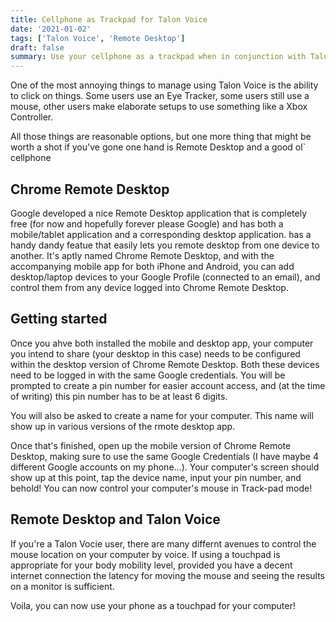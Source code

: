 ```yaml
---
title: Cellphone as Trackpad for Talon Voice
date: '2021-01-02'
tags: ['Talon Voice', 'Remote Desktop']
draft: false
summary: Use your cellphone as a trackpad when in conjunction with Talon Voice
---
```


One of the most annoying things to manage using Talon Voice is the ability to click on things. Some users use an Eye Tracker, some users still use a mouse, other users make elaborate setups to use something like a Xbox Controller.

All those things are reasonable options, but one more thing that might be worth a shot if you've gone one hand is Remote Desktop and a good ol` cellphone

## Chrome Remote Desktop

Google developed a nice Remote Desktop application that is completely free (for now and hopefully forever please Google) and has both a mobile/tablet application and a corresponding desktop application. has a handy dandy featue that easily lets you remote desktop from one device to another. It's aptly named Chrome Remote Desktop, and with the accompanying mobile app for both iPhone and Android, you can add desktop/laptop devices to your Google Profile (connected to an email), and control them from any device logged into Chrome Remote Desktop.


## Getting started 

Once you ahve both installed the mobile and desktop app, your computer you intend to share (your desktop in this case) needs to be configured within the desktop version of Chrome Remote Desktop. Both these devices need to be logged in with the same Google credentials. You will be prompted to create a pin number for easier account access, and (at the time of writing) this pin number has to be at least 6 digits.

You will also be asked to create a name for your computer. This name will show up in various versions of the rmote desktop app.

Once that's finished, open up the mobile version of Chrome Remote Desktop, making sure to use the same Google Credentials (I have maybe 4 different Google accounts on my phone...). Your computer's screen should show up at this point, tap the device name, input your pin number, and behold! You can now control your computer's mouse in Track-pad mode!

## Remote Desktop and Talon Voice

If you're a Talon Vocie user, there are many differnt avenues to control the mouse location on your computer by voice. If using a touchpad is appropriate for your body mobility level, provided you have a decent internet connection the latency for moving the mouse and seeing the results on a monitor is sufficient.

Voila, you can now use your phone as a touchpad for your computer!
